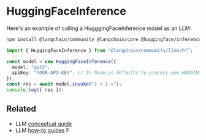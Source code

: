 # HuggingFaceInference

Here's an example of calling a HugggingFaceInference model as an LLM:

```bash npm2yarn
npm install @langchain/community @langchain/core @huggingface/inference@2
```


<UnifiedModelParamsTooltip></UnifiedModelParamsTooltip>

```typescript
import { HuggingFaceInference } from "@langchain/community/llms/hf";

const model = new HuggingFaceInference({
  model: "gpt2",
  apiKey: "YOUR-API-KEY", // In Node.js defaults to process.env.HUGGINGFACEHUB_API_KEY
});
const res = await model.invoke("1 + 1 =");
console.log({ res });
```

## Related

- LLM [conceptual guide](/docs/concepts/text_llms)
- LLM [how-to guides](/docs/how_to/#llms)
F